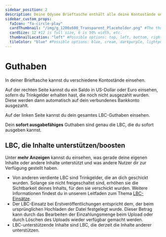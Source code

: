 ---
sidebar_position: 2
description: Deine Odysee Brieftasche enthält alle deine Kontostände und deine früheren Transaktionen.
sidebar_custom_props:
  faIcon: "fa-circle-play"
  cardThumbnail: "/img/g_1200x600_Transparent_Placeholder.png" #The thumbnail on the category card.
  cardSize: 12 #12 is full size, 6 is 50% width, etc.
  thumbnailLocation: "left" #Possible options: top, left, bottom, right, none
  tileColor: "blue" #Possible options: blue, cream, darkpurple, lightpurple, mauve, orange, pink, none
---

# Guthaben

In deiner Brieftasche kannst du verschiedene Kontostände einsehen.

Auf der rechten Seite kannst du ein Saldo in US-Dollar oder Euro einsehen, sofern du Trinkgelder erhalten hast, die noch nicht ausgezahlt wurden. Diese werden dann automatisch auf dein verbundenes Bankkonto ausgezahlt.

Auf der linken Seite kannst du dein gesamtes LBC-Guthaben einsehen. 

Dein **sofort ausgabefähiges** Guthaben sind genau die LBC, die du sofort ausgeben kannst.

## LBC, die Inhalte unterstützen/boosten

Unter **mehr Anzeigen** kannst du einsehen, was gerade deine eigenen Inhalte oder andere Inhalte unterstützt und was andere Nutzer dir zur Verfügung gestellt haben.

- Von anderen verdiente LBC sind Trinkgelder, die an dich geschickt wurden. Solange sie nicht freigeschaltet sind, erhöhen sie die Sichtbarkeit deines Inhalts, für den sie verschickt wurden. Weitere Informationen findest du in unserem Leitfaden zum Thema [LBC-Einsätze](/category/staking).
- Der LBC-Einsatz bei Erstveröffentlichungen entspricht dem, der beim ursprünglichen Hochladen der Datei festgelegt wurde. Dieser Betrag kann durch das Bearbeiten der Einzahlungsmenge beim Upload oder durch Löschen des Uploads wieder verfügbar gemacht werden.
- LBC-unterstützende Inhalte sind LBC, die derzeit die Inhalte anderer unterstützen.
